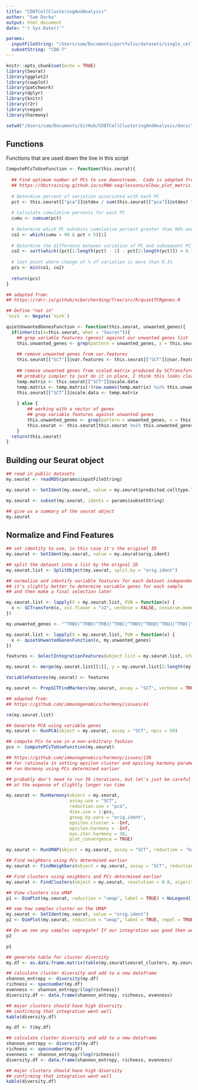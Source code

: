 ```yaml
---
title: "CD8TCellClusteringAndAnalysis"
author: "Sam Darko"
output: html_document
date: "'r Sys.Date()'"

params:
  inputFileString: "/Users/sam/Documents/portfolio/datasets/single_cell/cleanedSamples.rds"
  subsetString: "CD8-T"
---
```


```r
knitr::opts_chunk$set(echo = TRUE)
library(Seurat)
library(ggplot2)
library(cowplot)
library(patchwork)
library(dplyr)
library(knitr)
library(r2r)
library(vegan)
library(harmony)

setwd("/Users/sam/Documents/GitHub/CD8TCellClusteringAndAnalysis/docs/")
```

## Functions

Functions that are used down the line in this script

```r
ComputePCsToUseFunction <- function(this.seurat){
  
  ## Find optimum number of PCs to use downstream.  Code is adapted from:
  ## https://hbctraining.github.io/scRNA-seq/lessons/elbow_plot_metric.html
  
  # Determine percent of variation associated with each PC
  pct <- this.seurat[["pca"]]@stdev / sum(this.seurat[["pca"]]@stdev) * 100
  
  # Calculate cumulative percents for each PC
  cumu <- cumsum(pct)
  
  # Determine which PC exhibits cumulative percent greater than 90% and % variation associated with PC as less than 5
  co1 <- which(cumu > 90 & pct < 5)[1]
  
  # Determine the difference between variation of PC and subsequent PC
  co2 <- sort(which((pct[1:length(pct) - 1] - pct[2:length(pct)]) > 0.1), decreasing = T)[1] + 1
  
  # last point where change of % of variation is more than 0.1%
  pcs <- min(co1, co2)
  
  return(pcs)
}
```

```r

## adapted from:
## https://rdrr.io/github/ncborcherding/Trex/src/R/quietTCRgenes.R

## Define "not in"
`%ni%` <- Negate(`%in%`)

quietUnwantedGenesFunction <- function(this.seurat, unwanted_genes){
  if(inherits(x=this.seurat, what = "Seurat")){
    ## grep variable features (genes) against our unwanted genes list
    this.unwanted_genes <- grep(pattern = unwanted_genes, x = this.seurat[["SCT"]]@var.features, value = TRUE)
    
    ## remove unwanted genes from var.features
    this.seurat[["SCT"]]@var.features <- this.seurat[["SCT"]]@var.features[this.seurat[["SCT"]]@var.features %ni% this.unwanted_genes]
    
    ## remove unwanted genes from scaled matrix produced by SCTransform
    ## probably simpler to just do it in place, I think this looks cleaner
    temp.matrix <- this.seurat[["SCT"]]@scale.data
    temp.matrix <- temp.matrix[!(row.names(temp.matrix) %in% this.unwanted_genes),]
    this.seurat[["SCT"]]@scale.data <- temp.matrix
  
    } else {
        ## working with a vector of genes
        ## grep variable features against unwanted genes
        this.unwanted_genes <- grep(pattern = unwanted_genes, x = this.seurat, value = TRUE)
        this.seurat <- this.seurat[this.seurat %ni% this.unwanted_genes]
    }
  return(this.seurat)
}

```

## Building our Seurat object

```r
## read in public datasets
my.seurat <- readRDS(params$inputFileString)

my.seurat <- SetIdent(my.seurat, value = my.seurat$predicted.celltype.l1)

my.seurat <- subset(my.seurat, idents = params$subsetString)

## give us a summary of the seurat object
my.seurat

```

## Normalize and Find Features

```r

## set identity to use, in this case it's the original ID
my.seurat <- SetIdent(my.seurat, value = my.seurat$orig.ident)

## split the dataset into a list by the orignal ID
my.seurat.list <- SplitObject(my.seurat, split.by = "orig.ident")

## normalize and identify variable features for each dataset independently
## it's slightly better to determine variable genes for each sample 
## and then make a final selection later

my.seurat.list <- lapply(X = my.seurat.list, FUN = function(x) {
  x <- SCTransform(x, vst.flavor = "v2", verbose = FALSE, conserve.memory = FALSE, ncells = 5000)
})

my.unwanted_genes <- "^TRBV|^TRBD|^TRBJ|^TRBC|^TRDV|^TRDD|^TRDJ|^TRDC|^TRAV|^TRAJ|^TRAC|^TRGV|^TRGJ|^TRGC"

my.seurat.list <- lapply(X = my.seurat.list, FUN = function(x) {
  x <- quietUnwantedGenesFunction(x, my.unwanted_genes)
})

features <- SelectIntegrationFeatures(object.list = my.seurat.list, nfeatures = 3000)

my.seurat <- merge(my.seurat.list[[1]], y = my.seurat.list[2:length(my.seurat.list)], merge.data = TRUE)

VariableFeatures(my.seurat) <- features

my.seurat <- PrepSCTFindMarkers(my.seurat, assay = "SCT", verbose = TRUE)

```

```r
## adapted from:
## https://github.com/immunogenomics/harmony/issues/41

rm(my.seurat.list)

## Generate PCA using variable genes
my.seurat <- RunPCA(object = my.seurat, assay = "SCT", npcs = 50)

## compute PCs to use in a non-arbitrary fashion
pcs <- ComputePCsToUseFunction(my.seurat)

## https://github.com/immunogenomics/harmony/issues/130
## for rationale in setting epsilon cluster and epsilong harmony parameters
## run Harmony using PCs determined earlier

## probably don't need to run 30 iterations, but let's just be careful
## at the expense of slightly longer run time

my.seurat <- RunHarmony(object = my.seurat,
                        assay.use = "SCT",
                        reduction.use = "pca",
                        dims.use = 1:pcs,
                        group.by.vars = "orig.ident",
                        epsilon.cluster = -Inf,
                        epsilon.harmony = -Inf,
                        max.iter.harmony = 30,
                        plot_convergence = TRUE)
```

```r
my.seurat <- RunUMAP(object = my.seurat, assay = "SCT", reduction = "harmony", dims = 1:pcs)

## Find neighbors using PCs determined earlier
my.seurat <- FindNeighbors(object = my.seurat, assay = "SCT", reduction = "harmony", dims = 1:pcs)

## Find clusters using neighbors and PCs determined earlier
my.seurat <- FindClusters(object = my.seurat, resolution = 0.8, algorithm = 1)

## View clusters via UMAP
p1 <- DimPlot(my.seurat, reduction = "umap", label = TRUE) + NoLegend()

## see how samples cluster on the UMAP
my.seurat <- SetIdent(my.seurat, value = "orig.ident")
p2 <- DimPlot(my.seurat, reduction = "umap", label = TRUE, repel = TRUE) + NoLegend()

## Do we see any samples segregate? If our integration was good then we shouldn't
p2

p1
```

```r
## generate table for cluster diversity
my.df <- as.data.frame.matrix(table(my.seurat$seurat_clusters, my.seurat$orig.ident))

## calculate cluster diversity and add to a new dataframe
shannon_entropy <- diversity(my.df)
richness <- specnumber(my.df)
evenness <- shannon_entropy/(log(richness))
diversity.df <- data.frame(shannon_entropy, richness, evenness)

## major clusters should have high diversity
## confirming that integration went well
kable(diversity.df)

my.df <- t(my.df)

## calculate cluster diversity and add to a new dataframe
shannon_entropy <- diversity(my.df)
richness <- specnumber(my.df)
evenness <- shannon_entropy/(log(richness))
diversity.df <- data.frame(shannon_entropy, richness, evenness)

## major clusters should have high diversity
## confirming that integration went well
kable(diversity.df)

```